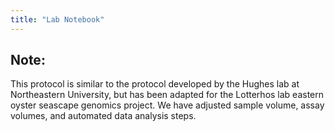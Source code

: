 ```yaml
---
title: "Lab Notebook"
---
```


::: {.callout-note}
## Note: 
This protocol is similar to the protocol developed by the Hughes lab at Northeastern University, but has been adapted for the Lotterhos lab eastern oyster seascape genomics project. We have adjusted sample volume, assay volumes, and automated data analysis steps.
:::
